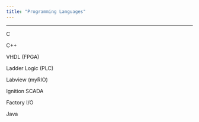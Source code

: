 ```yaml
---
title: "Programming Languages"
---
```


------------------------------------------------------------------------

C

C++

VHDL (FPGA)

Ladder Logic (PLC)

Labview (myRIO)

Ignition SCADA

Factory I/O

Java
